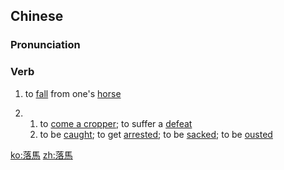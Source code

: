 {{also|落马}}
==Chinese==
{{zh-forms|s=落马}}

===Pronunciation===
{{zh-pron
|m=luòmǎ
|c=lok6 maa5
|mn=lo̍h-má
|cat=v
}}

===Verb===
{{zh-verb}}

# {{lb|zh|literary}} to [[fall]] from one's [[horse]]
# {{lb|zh|figurative}}
## to [[come a cropper]]; to suffer a [[defeat]]
## to be [[caught]]; to get [[arrest]]ed; to be [[sack]]ed; {{qualifier|of a government official}} to be [[oust]]ed {{qualifier|over corruption or sexual scandals}}

[[ko:落馬]]
[[zh:落馬]]